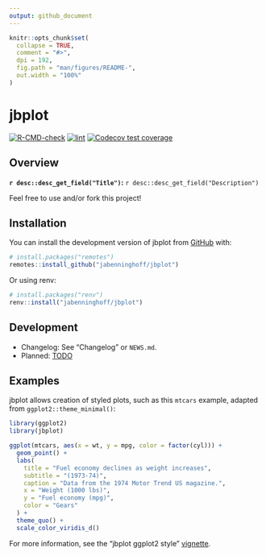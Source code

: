 ```yaml
---
output: github_document
---
```


<!-- README.md is generated from README.Rmd. Please edit that file -->

```r
knitr::opts_chunk$set(
  collapse = TRUE,
  comment = "#>",
  dpi = 192,
  fig.path = "man/figures/README-",
  out.width = "100%"
)
```

# jbplot

<!-- badges: start -->
[![R-CMD-check](https://github.com/jabenninghoff/jbplot/workflows/R-CMD-check/badge.svg)](https://github.com/jabenninghoff/jbplot/actions)
[![lint](https://github.com/jabenninghoff/jbplot/workflows/lint/badge.svg)](https://github.com/jabenninghoff/jbplot/actions)
[![Codecov test coverage](https://codecov.io/gh/jabenninghoff/jbplot/branch/main/graph/badge.svg)](https://app.codecov.io/gh/jabenninghoff/jbplot?branch=main)
<!-- badges: end -->

## Overview

**`r desc::desc_get_field("Title")`:** `r desc::desc_get_field("Description")`

Feel free to use and/or fork this project!

## Installation

You can install the development version of jbplot from [GitHub](https://github.com/) with:

``` r
# install.packages("remotes")
remotes::install_github("jabenninghoff/jbplot")
```

Or using renv:

``` r
# install.packages("renv")
renv::install("jabenninghoff/jbplot")
```

## Development

- Changelog: See "Changelog" or `NEWS.md`.
- Planned: [TODO](TODO.md)

## Examples

jbplot allows creation of styled plots, such as this `mtcars` example, adapted from `ggplot2::theme_minimal()`:

```r
library(ggplot2)
library(jbplot)

ggplot(mtcars, aes(x = wt, y = mpg, color = factor(cyl))) +
  geom_point() +
  labs(
    title = "Fuel economy declines as weight increases",
    subtitle = "(1973-74)",
    caption = "Data from the 1974 Motor Trend US magazine.",
    x = "Weight (1000 lbs)",
    y = "Fuel economy (mpg)",
    color = "Gears"
  ) +
  theme_quo() +
  scale_color_viridis_d()
```

For more information, see the "jbplot ggplot2 style" [vignette](https://jabenninghoff.github.io/jbplot/articles/jbplot-style.html).
